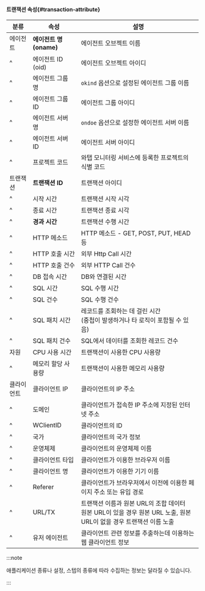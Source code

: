 #### 트랜잭션 속성{#transaction-attribute}

| 분류 | 속성 | 설명 |
| -- | -- | -- |
| 에이전트 | **에이전트 명(oname)** | 에이전트 오브젝트 이름 |
| ^ | 에이전트 ID (oid) | 에이전트 오브젝트 아이디 |
| ^ | 에이전트 그룹 명 | `okind` 옵션으로 설정된 에이전트 그룹 이름 |
| ^ | 에이전트 그룹 ID | 에이전트 그룹 아이디 |
| ^ | 에이전트 서버 명 | `ondoe` 옵션으로 설정한 에이전트 서버 이름 |
| ^ | 에이전트 서버 ID | 에이전트 서버 아이디 |
| ^ | 프로젝트 코드 | 와탭 모니터링 서비스에 등록한 프로젝트의 식별 코드 |
| 트랜잭션 | **트랜잭션 ID** | 트랜잭션 아이디 |
| ^ | 시작 시간 | 트랜잭션 시작 시각 |
| ^ | 종료 시간 | 트랜잭션 종료 시각 |
| ^ | **경과 시간** | 트랜잭션 수행 시간 |
| ^ | HTTP 메소드 | HTTP 메소드 - GET, POST, PUT, HEAD 등 |
| ^ | HTTP 호출 시간 | 외부 Http Call 시간 |
| ^ | HTTP 호출 건수 | 외부 HTTP Call 건수 |
| ^ | DB 접속 시간 | DB와 연결된 시간 |
| ^ | SQL 시간 | SQL 수행 시간 |
| ^ | SQL 건수 | SQL 수행 건수 |
| ^ | SQL 패치 시간 | 레코드를 조회하는 데 걸린 시간<br/>(중첩이 발생하거나 타 로직이 포함될 수 있음) |
| ^ | SQL 패치 건수 | SQL에서 데이터를 조회한 레코드 건수 |
| 자원 | CPU 사용 시간 | 트랜잭션이 사용한 CPU 사용량 |
| ^ | 메모리 할당 사용량 | 트랜잭션이 사용한 메모리 사용량 |
| 클라이언트 | 클라이언트 IP | 클라이언트의 IP 주소 |
| ^ | 도메인 | 클라이언트가 접속한 IP 주소에 지정된 인터넷 주소 |
| ^ | WClientID | 클라이언트의 ID |
| ^ | 국가 | 클라이언트의 국가 정보 |
| ^ | 운영체제 | 클라이언트의 운영체제 이름 |
| ^ | 클라이언트 타입 | 클라이언트가 이용한 브라우저 이름 |
| ^ | 클라이언트 명 | 클라이언트가 이용한 기기 이름 |
| ^ | Referer | 클라이언트가 브라우저에서 이전에 이용한 페이지 주소 또는 유입 경로 |
| ^ | URL/TX | 트랜잭션 이름과 원본 URL의 조합 데이터<br/>원본 URL이 있을 경우 원본 URL 노출, 원본 URL이 없을 경우 트랜잭션 이름 노출 |
| ^ | 유저 에이전트 | 클라이언트 관련 정보를 추출하는데 이용하는 웹 클라이언트 정보 |

:::note

애플리케이션 종류나 설정, 스텝의 종류에 따라 수집하는 정보는 달라질 수 있습니다.

:::

